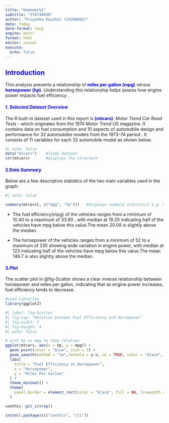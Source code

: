 ```yaml
---
title: "Homework1"
subtitle: "STAT40830"
author: "Priyanka Kaushal (24200862)"
date: today
date-format: long
engine: knitr
format: html
editor: visual
execute:
  echo: false 
---
```


## [Introduction]{style="color: blue;"}

This analysis presents a relationship of [**miles per gallon (mpg)**]{style="color: blue;"} versus [**horsepower (hp)**]{style="color: blue;"}. Understanding this relationship helps assess how engine power impacts fuel efficiency .

#### [1. *Selected Dataset Overview*]{style="color: blue;"}

The R built-in dataset used in this report is [**(mtcars)**]{style="color: blue;"}: *Motor Trend Car Road Tests* - which originates from the 1974 *Motor Trend* US magazine. It contains data on fuel consumption and 10 aspects of automobile design and performance for 32 automobiles models from the 1973–74 period . It consists of 11 variables for each 32 automobile model as shown below.

```r
#| echo: false
data("mtcars")    #loads dataset
str(mtcars)       #displays the structure 
```

#### [2 *Data Summary*]{style="color: blue;"}

Below are a few descriptive statistics of the two main variables used in the graph:

```r
#| echo: false

summary(mtcars[, c("mpg", "hp")])   #displays summary statistics e.g. min, max, median and quartiles
```

-   The fuel efficiency(mpg) of the vehicles ranges from a minimum of 10.40 to a maximum of 33.90 , with median at 19.20 indicating half of the vehicles have mpg below this value.The mean 20.09 is slightly above the median.

-   The horsepower of the vehicles ranges from a minimum of 52 to a maximum of 335 showing wide variation in engine power, with median at 123 indicating half of the vehicles have mpg below this value.The mean 146.7 is also slightly above the median.

#### [3.*Plot*]{style="color: blue;"}

The scatter plot in @fig-Scatter shows a clear inverse relationship between horsepower and miles per gallon, indicating that as engine power increases, fuel efficiency tends to decrease.

```r
#Load Libraries
library(ggplot2)
```

```r
#| label: fig-Scatter
#| fig-cap: "Relation between Fuel Efficiency and Horsepower"
#| fig-width: 7
#| fig-height: 4
#| echo: false

# plot hp vs mpg to show relation 
ggplot(mtcars, aes(x = hp, y = mpg)) +
  geom_point(color = "blue", size = 3) +
  geom_smooth(method = "lm",formula = y~x, se = TRUE, color = "black", linewidth = 1) +
  labs(
    title = "Fuel Efficiency vs Horsepower",
    x = "Horsepower",
    y = "Miles Per Gallon"
  ) +
  theme_minimal() +
  theme(
    panel.border = element_rect(color = "black", fill = NA, linewidth = 1)
  )
```

```r
usethis::git_sitrep()
```

```r
install.packages(c("usethis", "cli"))

```
